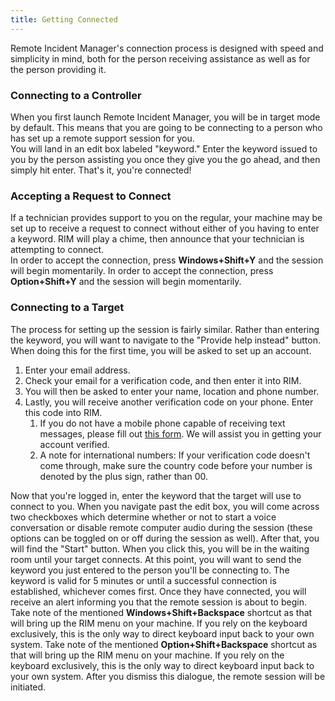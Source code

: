 ```yaml
---
title: Getting Connected
---
```



Remote Incident Manager's connection process is designed with speed and simplicity in mind, both for the person receiving assistance as well as for the person providing it.

### Connecting to a Controller

When you first launch Remote Incident Manager, you will be in target mode by default. This means that you are going to be connecting to a person who has set up a remote support session for you.  
You will land in an edit box labeled "keyword." Enter the keyword issued to you by the person assisting you once they give you the go ahead, and then simply hit enter. That's it, you're connected!

### Accepting a Request to Connect

If a technician provides support to you on the regular, your machine may be set up to receive a request to connect without either of you having to enter a keyword. RIM will play a chime, then announce that your technician is attempting to connect.  
<Windows>
In order to accept the connection, press **Windows+Shift+Y** and the session will begin momentarily.
</Windows>
<MacOS>
In order to accept the connection, press **Option+Shift+Y** and the session will begin momentarily.
</MacOS>

### Connecting to a Target

The process for setting up the session is fairly similar. Rather than entering the keyword, you will want to navigate to the "Provide help instead" button. When doing this for the first time, you will be asked to set up an account.
1. Enter your email address.
1. Check your email for a verification code, and then enter it into RIM.
1. You will then be asked to enter your name, location and phone number.
1. Lastly, you will receive another verification code on your phone. Enter this code into RIM.
    1. If you do not have a mobile phone capable of receiving text messages, please fill out [this form](https://pneumasolutions.com/account-verification/). We will assist you in getting your account verified.
    1. A note for international numbers: If your verification code doesn't come through, make sure the country code before your number is denoted by the plus sign, rather than 00.

Now that you're logged in, enter the keyword that the target will use to connect to you. When you navigate past the edit box, you will come across two checkboxes which determine whether or not to start a voice conversation or disable remote computer audio during the session (these options can be toggled on or off during the session as well). After that, you will find the "Start" button. When you click this, you will be in the waiting room until your target connects. At this point, you will want to send the keyword you just entered to the person you'll be connecting to. The keyword is valid for 5 minutes or until a successful connection is established, whichever comes first. Once they have connected, you will receive an alert informing you that the remote session is about to begin.  
<Windows>
Take note of the mentioned **Windows+Shift+Backspace** shortcut as that will bring up the RIM menu on your machine. If you rely on the keyboard exclusively, this is the only way to direct keyboard input back to your own system.
</Windows>
<MacOS>
Take note of the mentioned **Option+Shift+Backspace** shortcut as that will bring up the RIM menu on your machine. If you rely on the keyboard exclusively, this is the only way to direct keyboard input back to your own system.
</MacOS>
After you dismiss this dialogue, the remote session will be initiated.

